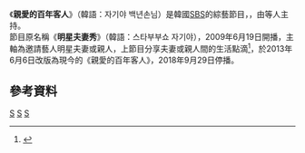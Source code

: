 {{電視節目信息框
|名稱       = 親愛的百年客人
|原名       = {{lang|kor|자기야 백년손님}} 
|圖片       = [[File:Star_Couple.jpg|280px]]
|圖說       = 
|類型       = [[綜藝節目|綜藝節目]]、[[真人秀|真人秀]]
|主持       = {{link-ko|金垣喜|김원희}}
|地區       = {{KOR}}
|語言       = [[韓語|韓語]]
|製片人     = 
|developer  =
|每集長     = 80分鐘
|電視臺     = [[SBS_(韓國)|SBS]]
|視頻制式   = [[1080i|1080i]] ([[HDTV|HDTV]])
|音頻制式   = [[立體聲|立體聲]]
|首播國家   = {{KOR}}
|集數       = 440集 
|開始       = 《明星夫妻秀》<br>{{Start date|2009|6|19}}－{{End date|2013|5|30}}<hr>《親愛的百年客人》<br>{{Start date|2013|5|30}}－{{End date|2018|1|4}}<hr>《百年客人》<br>{{Start date|2018|1|13}}       
|結束       = {{End date|2018|9|29}}
|官方網站   = http://program.sbs.co.kr/builder/programMainList.do?pgm_id=00000338273
|tv_com_id  = 
|related    = 	
| 台灣名稱  = 
|}}

《'''親愛的百年客人'''》（韓語：자기야 백년손님）是韓國[[SBS_(韓國)|SBS]]的綜藝節目，，由{{link-ko|金垣喜|김원희}}等人主持。<br>
節目原名稱《'''明星夫妻秀'''》（韓語：스타부부쇼 자기야），2009年6月19日開播，主軸為邀請藝人明星夫妻或親人，上節目分享夫妻或親人間的生活點滴<ref>{{Cite web |url=http://www.koreastardaily.com/tc/news/22707 |title=存档副本 |accessdate=2017-02-15 |archive-date=2020-04-17 |archive-url=https://web.archive.org/web/20200417225634/https://www.koreastardaily.com/tc/news/22707 |dead-url=no }}</ref>，於2013年6月6日改版為現今的《親愛的百年客人》，2018年9月29日停播。


==參考資料==
{{Reflist}}

{{SBS TV}}

[[Category:SBS|S]]
[[Category:韓國電視節目|S]]
[[Category:韓國綜藝節目|S]]